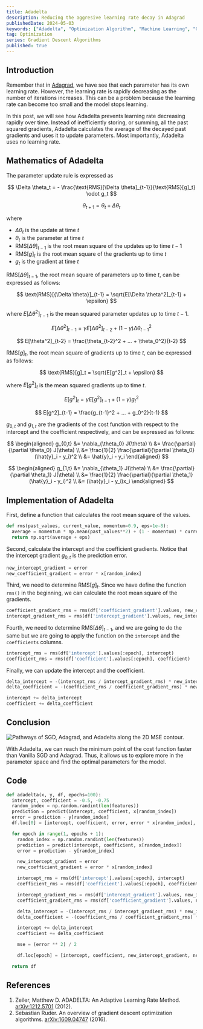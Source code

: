 ```yaml
---
title: Adadelta
description: Reducing the aggresive learning rate decay in Adagrad
publishedDate: 2024-05-03
keywords: ["Adadelta", "Optimization Algorithm", "Machine Learning", "Gradient Descent", "RMS", "Cost Function", "Python", "Optimization", "Deep Learning"]
tag: Optimization
series: Gradient Descent Algorithms
published: true
---
```


## Introduction

Remember that in [Adagrad](/posts/adagrad), we have see that each parameter has its own learning rate.
However, the learning rate is rapidly decreasing as the number of iterations increases.
This can be a problem because the learning rate can become too small and the model stops learning.

In this post, we will see how Adadelta prevents learning rate decreasing rapidly over time.
Instead of inefficiently storing, or summing, all the past squared gradients,
Adadelta calculates the average of the decayed past gradients and uses it to update parameters.
Most importantly, Adadelta uses no learning rate.

## Mathematics of Adadelta

The parameter update rule is expressed as

$$
\Delta \theta_t = - \frac{\text{RMS}[\Delta \theta]_{t-1}}{\text{RMS}[g]_t} \odot g_t
$$

$$
\theta_{t+1} = \theta_t + \Delta \theta_t
$$

where

- $\Delta \theta_t$ is the update at time $t$
- $\theta_t$ is the parameter at time $t$
- $\text{RMS}[\Delta \theta]_{t-1}$ is the root mean square of the updates up to time $t-1$
- $\text{RMS}[g]_t$ is the root mean square of the gradients up to time $t$
- $g_t$ is the gradient at time $t$

$\text{RMS}[\Delta \theta]_{t-1}$, the root mean square of parameters up to time $t$,
can be expressed as follows:

$$
\text{RMS}[{\Delta \theta}]_{t-1} = \sqrt{E[\Delta \theta^2]_{t-1} + \epsilon}
$$

where $E[\Delta \theta^2]_{t-1}$ is the mean squared parameter updates up to time $t-1$.

$$
E[\Delta \theta^2]_{t-1} = \gamma E[\Delta \theta^2]_{t-2} + (1 - \gamma) \Delta \theta_{t-1}^2
$$

$$
E[\theta^2]_{t-2} = \frac{\theta_{t-2}^2 + ... + \theta_0^2}{t-2}
$$

$\text{RMS}[g]_t$, the root mean square of gradients up to time $t$, can be expressed as follows:

$$
\text{RMS}[g]_t = \sqrt{E[g^2]_t + \epsilon}
$$

where $E[g^2]_t$ is the mean squared gradients up to time $t$.

$$
E[g^2]_t = \gamma E[g^2]_{t-1} + (1 - \gamma) g_t^2
$$

$$
E[g^2]_{t-1} = \frac{g_{t-1}^2 + ... + g_0^2}{t-1}
$$

$g_{0,t}$ and $g_{1,t}$ are the gradients of the cost function with respect
to the intercept and the coefficient respectively, and can be expressed as follows:

$$
\begin{aligned}
  g_{0,t} &= \nabla_{\theta_0} J(\theta) \\
  &= \frac{\partial}{\partial \theta_0} J(\theta) \\
  &= \frac{1}{2} \frac{\partial}{\partial \theta_0} (\hat{y}_i - y_i)^2 \\
  &= \hat{y}_i - y_i
\end{aligned}
$$

$$
\begin{aligned}
  g_{1,t} &= \nabla_{\theta_1} J(\theta) \\
  &= \frac{\partial}{\partial \theta_1} J(\theta) \\
  &= \frac{1}{2} \frac{\partial}{\partial \theta_1} (\hat{y}_i - y_i)^2 \\
  &= (\hat{y}_i - y_i)x_i
\end{aligned}
$$

## Implementation of Adadelta

First, define a function that calculates the root mean square of the values.

```python
def rms(past_values, current_value, momentum=0.9, eps=1e-8):
  average = momentum * np.mean(past_values**2) + (1 - momentum) * current_value**2
  return np.sqrt(average + eps)
```

Second, calculate the intercept and the coefficient gradients.
Notice that the intercept gradient $g_{0,t}$ is the prediction error.

```python
new_intercept_gradient = error
new_coefficient_gradient = error * x[random_index]
```

Third, we need to determine $\text{RMS}[g]_t$. Since we have define the function `rms()` in the beginning,
we can calculate the root mean square of the gradients.

```python
coefficient_gradient_rms = rms(df['coefficient_gradient'].values, new_coefficient_gradient)
intercept_gradient_rms = rms(df['intercept_gradient'].values, new_intercept_gradient)
```

Fourth, we need to determine $\text{RMS}[{\Delta \theta}]_{t-1}$, and we are going to do the same
but we are going to apply the function on the `intercept` and the `coefficients` columns.

```python
intercept_rms = rms(df['intercept'].values[:epoch], intercept)
coefficient_rms = rms(df['coefficient'].values[:epoch], coefficient)
```

Finally, we can update the intercept and the coefficient.

```python
delta_intercept = -(intercept_rms / intercept_gradient_rms) * new_intercept_gradient
delta_coefficient = -(coefficient_rms / coefficient_gradient_rms) * new_coefficient_gradient

intercept += delta_intercept
coefficient += delta_coefficient
```

## Conclusion

![Pathways of SGD, Adagrad, and Adadelta along the 2D MSE contour.](/assets/posts/adadelta/pathways.png)

With Adadelta, we can reach the minimum point of the cost function faster than Vanilla SGD and Adagrad.
Thus, it allows us to explore more in the parameter space and find the optimal parameters for the model.

## Code

```python
def adadelta(x, y, df, epochs=100):
  intercept, coefficient = -0.5, -0.75
  random_index = np.random.randint(len(features))
  prediction = predict(intercept, coefficient, x[random_index])
  error = prediction - y[random_index]
  df.loc[0] = [intercept, coefficient, error, error * x[random_index], (error ** 2) / 2]

  for epoch in range(1, epochs + 1):
    random_index = np.random.randint(len(features))
    prediction = predict(intercept, coefficient, x[random_index])
    error = prediction - y[random_index]

    new_intercept_gradient = error
    new_coefficient_gradient = error * x[random_index]

    intercept_rms = rms(df['intercept'].values[:epoch], intercept)
    coefficient_rms = rms(df['coefficient'].values[:epoch], coefficient)

    intercept_gradient_rms = rms(df['intercept_gradient'].values, new_intercept_gradient)
    coefficient_gradient_rms = rms(df['coefficient_gradient'].values, new_coefficient_gradient)

    delta_intercept = -(intercept_rms / intercept_gradient_rms) * new_intercept_gradient
    delta_coefficient = -(coefficient_rms / coefficient_gradient_rms) * new_coefficient_gradient

    intercept += delta_intercept
    coefficient += delta_coefficient

    mse = (error ** 2) / 2

    df.loc[epoch] = [intercept, coefficient, new_intercept_gradient, new_coefficient_gradient, mse]

  return df
```

## References

1. Zeiler, Matthew D. ADADELTA: An Adaptive Learning Rate Method. [arXiv:1212.5701](https://arxiv.org/abs/1212.5701) (2012).
2. Sebastian Ruder. An overview of gradient descent optimization algorithms. [arXiv:1609.04747](https://arxiv.org/abs/1609.04747) (2016).
